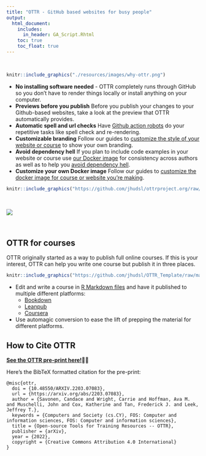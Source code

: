 ```yaml
---
title: "OTTR - GitHub based websites for busy people"
output:
  html_document:
    includes:
      in_header: GA_Script.Rhtml
    toc: true
    toc_float: true
---
```

<div class = "banner_color">
  <br>           
</div>

```r
knitr::include_graphics("./resources/images/why-ottr.png")
```

- **No installing software needed** - OTTR completely runs through GitHub so you don't have to render things locally or install anything on your computer.
- **Previews before you publish** Before you publish your changes to your Github-based websites, take a look at the preview that OTTR automatically provides.
- **Automatic spell and url checks** Have [Github action robots](./getting_started.html) do your repetitive tasks like spell check and re-rendering.
- **Customizable branding** Follow our guides to [customize the style of your website or course](./customize-style.html) to show your own branding.
- **Avoid dependency hell** If you plan to include code examples in your website or course use [our Docker image](https://hub.docker.com/repository/docker/jhudsl/course_template) for consistency across authors as well as to help you [avoid dependency hell](https://en.wikipedia.org/wiki/Dependency_hell).  
- **Customize your own Docker image** Follow our guides to [customize the docker image for course or website you're making](./customize-docker.html).

```r
knitr::include_graphics("https://github.com/jhudsl/ottrproject.org/raw/main/resources/images/checks.png")
```
<br>

<a href="https://ottrproject.org/getting_started.html">
  <img src="resources/images/getstarted.png">
</a>

<br>

## OTTR for courses

OTTR originally started as a way to publish full online courses. If this is your interest, OTTR can help you write one course but publish it in three places.

```r
knitr::include_graphics("https://github.com/jhudsl/OTTR_Template/raw/main/resources/screenshots/OTTR_Robot_Image.png")
```

- Edit and write a course in [R Markdown files](https://rmarkdown.rstudio.com/) and have it published to multiple different platforms:  
  - [Bookdown](https://bookdown.org/)
  - [Leanpub](https://leanpub.com/bookstore?type=course)  
  - [Coursera](https://www.coursera.org/)  
- Use automagic conversion to ease the lift of prepping the material for different platforms.
<br>

## How to Cite OTTR

**[See the OTTR pre-print here!](https://arxiv.org/abs/2203.07083)📝👀**

Here's the BibTeX formatted citation for the pre-print:
```
@misc{ottr,
  doi = {10.48550/ARXIV.2203.07083},
  url = {https://arxiv.org/abs/2203.07083},
  author = {Savonen, Candace and Wright, Carrie and Hoffman, Ava M. and Muschelli, John and Cox, Katherine and Tan, Frederick J. and Leek, Jeffrey T.},
  keywords = {Computers and Society (cs.CY), FOS: Computer and information sciences, FOS: Computer and information sciences},
  title = {Open-source Tools for Training Resources -- OTTR},
  publisher = {arXiv},
  year = {2022},
  copyright = {Creative Commons Attribution 4.0 International}
}
```
